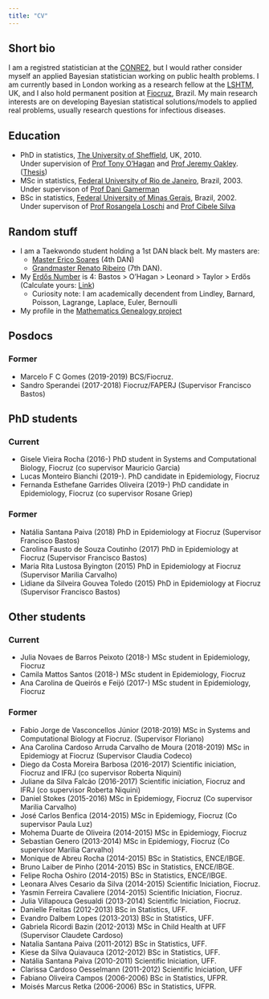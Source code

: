 ```yaml
---
title: "CV"
---
```



## Short bio

I am a registred statistician at the [CONRE2](http://www.conre2.org.br/), but I would rather consider myself an applied Bayesian statistician working on public health problems. I am currently based in London working as a research fellow at the [LSHTM](https://www.lshtm.ac.uk/), UK, and I also hold permanent position at [Fiocruz](https://portal.fiocruz.br/en), Brazil.  My main research interests are on developing Bayesian statistical solutions/models to applied real problems, usually research questions for infectious diseases. 



## Education

- PhD in statistics, [The University of Sheffield](https://www.sheffield.ac.uk/maths), UK, 2010. <BR> Under supervision of [Prof Tony O'Hagan](http://tonyohagan.co.uk/) and [Prof Jeremy Oakley](http://www.jeremy-oakley.staff.shef.ac.uk/). ([Thesis](http://etheses.whiterose.ac.uk/963/))
- MSc in statistics, [Federal University of Rio de Janeiro](http://www.dme.ufrj.br), Brazil, 2003. <br> Under supervison of [Prof Dani Gamerman]()
- BSc in statistics, [Federal University of Minas Gerais](http://www.est.ufmg.br), Brazil, 2002. <br> Under supervison of [Prof Rosangela Loschi](http://www.est.ufmg.br/~loschi) and [Prof Cibele Silva](http://www.pgest.unb.br/docentes)


## Random stuff

  - I am a Taekwondo student holding a 1st DAN black belt. My masters are: 
    - [Master Erico Soares](http://soaresteam.com.br) (4th DAN)
    - [Grandmaster Renato Ribeiro](https://www.kimtkd.com.br/) (7th DAN).
  - My [Erdős Number](https://en.wikipedia.org/wiki/Erd%C5%91s_number) is 4: Bastos > O'Hagan > Leonard > Taylor > Erdős (Calculate yours: [Link](https://mathscinet.ams.org/mathscinet/freeTools.html?version=2))
    - Curiosity note: I am academically decendent from Lindley, Barnard, Poisson, Lagrange, Laplace, Euler, Bernoulli
  - My profile in the [Mathematics Genealogy project](https://genealogy.math.ndsu.nodak.edu/id.php?id=144359)



## Posdocs

### Former

  - Marcelo F C Gomes (2019-2019) BCS/Fiocruz.
  - Sandro Sperandei (2017-2018) Fiocruz/FAPERJ (Supervisor Francisco Bastos)


## PhD students

### Current

  - Gisele Vieira Rocha  (2016-) PhD student in Systems and Computational Biology, Fiocruz (co supervisor Mauricio Garcia)
  - Lucas Monteiro Bianchi (2019-). PhD candidate in Epidemiology, Fiocruz
  - Fernanda Esthefane Garrides Oliveira  (2019-) PhD candidate in Epidemiology, Fiocruz (co supervisor Rosane Griep)

### Former 

  - Natália Santana Paiva (2018) PhD in Epidemiology at Fiocruz (Supervisor Francisco Bastos)
  - Carolina Fausto de Souza Coutinho (2017) PhD in Epidemiology at Fiocruz (Supervisor Francisco Bastos)
  - Maria Rita Lustosa Byington (2015) PhD in Epidemiology at Fiocruz (Supervisor Marilia Carvalho)
  - Lidiane da Silveira Gouvea Toledo (2015) PhD in Epidemiology at Fiocruz (Supervisor Francisco Bastos)


## Other students 

### Current

  - Julia Novaes de Barros Peixoto (2018-) MSc student in Epidemiology, Fiocruz
  - Camila Mattos Santos  (2018-) MSc student in Epidemiology, Fiocruz
  - Ana Carolina de Queirós e Feijó  (2017-) MSc student in Epidemiology, Fiocruz

### Former 

  - Fabio Jorge de Vasconcellos Júnior (2018-2019) MSc in Systems and Computational Biology at Fiocruz. (Supervisor Floriano)
  - Ana Carolina Cardoso Arruda Carvalho de Moura (2018-2019) MSc in Epidemiogy at Fiocruz (Supervisor Claudia Codeco)
  - Diego da Costa Moreira Barbosa (2016-2017) Scientific iniciation, Fiocruz and IFRJ (co supervisor Roberta Niquini)
  - Juliane da Silva Falcão (2016-2017) Scientific iniciation, Fiocruz and IFRJ (co supervisor Roberta Niquini)
  - Daniel Stokes (2015-2016) MSc in Epidemiogy, Fiocruz (Co supervisor Marilia Carvalho)
  - José Carlos Benfica (2014-2015) MSc in Epidemiogy, Fiocruz (Co supervisor Paula Luz)
  - Mohema Duarte de Oliveira (2014-2015) MSc in Epidemiogy, Fiocruz
  - Sebastian Genero (2013-2014) MSc in Epidemiogy, Fiocruz (Co supervisor Marilia Carvalho)
  - Monique de Abreu Rocha (2014-2015) BSc in Statistics, ENCE/IBGE.
  - Bruno Laiber de Pinho (2014-2015) BSc in Statistics, ENCE/IBGE.
  - Felipe Rocha Oshiro (2014-2015) BSc in Statistics, ENCE/IBGE.
  - Leonara Alves Cesario da Silva (2014-2015) Scientific Iniciation, Fiocruz.
  - Yasmin Ferreira Cavaliere (2014-2015) Scientific Iniciation, Fiocruz.
  - Julia Villapouca Gesualdi (2013-2014) Scientific Iniciation, Fiocruz.
  - Danielle Freitas (2012-2013) BSc in Statistics, UFF.
  - Evandro Dalbem Lopes (2013-2013) BSc in Statistics, UFF.
  - Gabriela Ricordi Bazin (2012-2013) MSc in Child Health at UFF (Supervisor Claudete Cardoso)
  - Natalia Santana Paiva (2011-2012) BSc in Statistics, UFF.
  - Kiese da Silva Quiavauca (2012-2012) BSc in Statistics, UFF.
  - Natália Santana Paiva	(2010-2011) Scientific Iniciation, UFF.
  - Clarissa Cardoso Oesselmann (2011-2012) Scientific Iniciation, UFF
  - Fabiano Oliveira Campos (2006-2006) BSc in Statistics, UFPR.
  - Moisés Marcus Retka (2006-2006) BSc in Statistics, UFPR.



